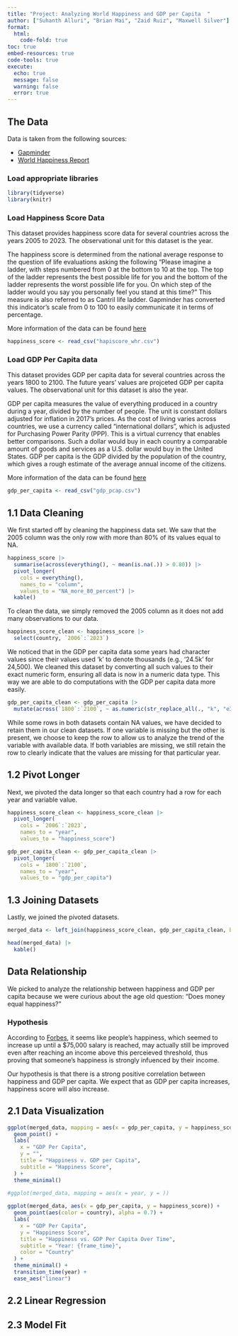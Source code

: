 ```yaml
---
title: "Project: Analyzing World Happiness and GDP per Capita  "
author: ["Suhanth Alluri", "Brian Mai", "Zaid Ruiz", "Maxwell Silver"]
format: 
  html:
    code-fold: true
toc: true
embed-resources: true
code-tools: true
execute:
  echo: true
  message: false
  warning: false
  error: true
---
```


## The Data

Data is taken from the following sources:

-   [Gapminder](https://www.gapminder.org/data/documentation/gd001/)
-   [World Happiness Report](http://gapm.io/dhapiscore_whr)

### Load appropriate libraries

```r
library(tidyverse)
library(knitr)
```

### Load Happiness Score Data

This dataset provides happiness score data for several countries across the years 2005 to 2023. The observational unit for this dataset is the year.

The happiness score is determined from the national average response to the question of life evaluations asking the following “Please imagine a ladder, with steps numbered from 0 at the bottom to 10 at the top. The top of the ladder represents the best possible life for you and the bottom of the ladder represents the worst possible life for you. On which step of the ladder would you say you personally feel you stand at this time?” This measure is also referred to as Cantril life ladder. Gapminder has converted this indicator's scale from 0 to 100 to easily communicate it in terms of percentage.

More information of the data can be found [here](https://docs.google.com/spreadsheets/d/1Hh2E8PrDA9nzRY_ikBAF3MSKkHreEUVLXnjE3PtJVVA/edit?gid=501532268#gid=501532268)

```r
happiness_score <- read_csv("hapiscore_whr.csv")
```

### Load GDP Per Capita data

This dataset provides GDP per capita data for several countries across the years 1800 to 2100. The future years' values are projceted GDP per capita values. The observational unit for this dataset is also the year.

GDP per capita measures the value of everything produced in a country during a year, divided by the number of people. The unit is constant dollars adjusted for inflation in 2017’s prices. As the cost of living varies across countries, we use a currency called “international dollars”, which is adjusted for Purchasing Power Parity (PPP). This is a virtual currency that enables better comparisons. Such a dollar would buy in each country a comparable amount of goods and services as a U.S. dollar would buy in the United States. GDP per capita is the GDP divided by the population of the country, which gives a rough estimate of the average annual income of the citizens.

More information of the data can be found [here](https://www.gapminder.org/data/documentation/gd001/)

```r
gdp_per_capita <- read_csv("gdp_pcap.csv")
```


## 1.1 Data Cleaning

We first started off by cleaning the happiness data set. We saw that the 2005 column was the only row with more than 80% of its values equal to NA.

```r
happiness_score |>
  summarise(across(everything(), ~ mean(is.na(.)) > 0.80)) |>
  pivot_longer(
    cols = everything(),
    names_to = "column",
    values_to = "NA_more_80_percent") |>
  kable()
```

To clean the data, we simply removed the 2005 column as it does not add many observations to our data.
```r
happiness_score_clean <- happiness_score |>
  select(country, `2006`:`2023`)
```

We noticed that in the GDP per capita data some years had character values since their values used 'k' to denote thousands  (e.g., '24.5k' for 24,500). We cleaned this dataset by converting all such values to their exact numeric form, ensuring all data is now in a numeric data type. This way we are able to do computations with the GDP per capita data more easily.
```r
gdp_per_capita_clean <- gdp_per_capita |>
  mutate(across(`1800`:`2100`, ~ as.numeric(str_replace_all(., "k", "e3"))))
```

While some rows in both datasets contain NA values, we have decided to retain them in our clean datasets. If one variable is missing but the other is present, we choose to keep the row to allow us to analyze the trend of the variable with available data. If both variables are missing, we still retain the row to clearly indicate that the values are missing for that particular year.

## 1.2 Pivot Longer
Next, we pivoted the data longer so that each country had a row for each year and variable value.
```r
happiness_score_clean <- happiness_score_clean |>
  pivot_longer(
    cols = `2006`:`2023`,
    names_to = "year",
    values_to = "happiness_score")

gdp_per_capita_clean <- gdp_per_capita_clean |>
  pivot_longer(
    cols = `1800`:`2100`,
    names_to = "year",
    values_to = "gdp_per_capita")
```


## 1.3 Joining Datasets
Lastly, we joined the pivoted datasets.
```r
merged_data <- left_join(happiness_score_clean, gdp_per_capita_clean, by = c("country", "year"))

head(merged_data) |>
  kable()
```

## Data Relationship
We picked to analyze the relationship between happiness and GDP per capita because we were curious about the age old question: "Does money equal happiness?" 

### Hypothesis
According to [Forbes](https://www.forbes.com/sites/johnjennings/2024/02/12/money-buys-happiness-after-all/), it seems like people's happiness, which seemed to increase up until a $75,000 salary is reached, may actually still be improved even after reaching an income above this perceieved threshold, thus proving that someone's happiness is strongly infuenced by their income.  

Our hypothesis is that there is a strong positive correlation between happiness and GDP per capita. We expect that as GDP per capita increases, happiness score will also increase.


## 2.1  Data Visualization

```r

ggplot(merged_data, mapping = aes(x = gdp_per_capita, y = happiness_score)) +
  geom_point() +
  labs(
    x = "GDP Per Capita",
    y = "",
    title = "Happiness v. GDP per Capita",
    subtitle = "Happiness Score",
  ) + 
  theme_minimal()

#ggplot(merged_data, mapping = aes(x = year, y = ))
  
ggplot(merged_data, aes(x = gdp_per_capita, y = happiness_score)) +
  geom_point(aes(color = country), alpha = 0.7) +
  labs(
    x = "GDP Per Capita",
    y = "Happiness Score",
    title = "Happiness vs. GDP Per Capita Over Time",
    subtitle = "Year: {frame_time}",
    color = "Country"
  ) +
  theme_minimal() +
  transition_time(year) +
  ease_aes("linear")
```

## 2.2  Linear Regression


## 2.3  Model Fit